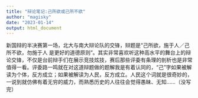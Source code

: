 ```yaml
---
title: "辩论笔记:己所欲或己所不欲"
author: "magisky"
date: "2023-01-14"
output: html_document
---
```


新国辩的半决赛第一场，北大与南大辩论队的交锋，辩题是“己所欲，施于人／己所不欲，勿施于人 是更好的道德原则”。其实非常喜欢听这种高水平的舞台上的辩论交锋，不仅是台前辩手们在展示竞技炫技，赛后那些评委有条理的剖析也是非常值得一看。评委路一鸣就在对这道辩题做的题解我是有着认同的，“己”字如果被解读为个体，反方成立；如果被解读为人民，反方成立。人民这个词就是很奇妙的，一说到就仿佛有着无穷的威力，而熟悉历史的人往往会觉得愚昧、无知……（没写完）